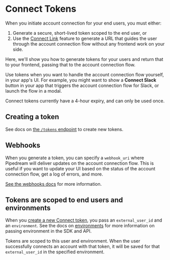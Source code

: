 
# Connect Tokens

When you initiate account connection for your end users, you must either:

1. Generate a secure, short-lived token scoped to the end user, or
2. Use the [Connect Link](/connect/connect-link/) feature to generate a URL that guides the user through the account connection flow without any frontend work on your side.

Here, we'll show you how to generate tokens for your users and return that to your frontend, passing that to the account connection flow.

Use tokens when you want to handle the account connection flow yourself, in your app's UI. For example, you might want to show a **Connect Slack** button in your app that triggers the account connection flow for Slack, or launch the flow in a modal.

<Callout type="info">
Connect tokens currently have a 4-hour expiry, and can only be used once.
</Callout>

## Creating a token

See docs on [the `/tokens` endpoint](/connect/api/#create-a-new-token) to create new tokens.

## Webhooks

When you generate a token, you can specify a `webhook_uri` where Pipedream will deliver updates on the account connection flow. This is useful if you want to update your UI based on the status of the account connection flow, get a log of errors, and more.

[See the webhooks docs](/connect/webhooks/) for more information.

## Tokens are scoped to end users and environments

When you [create a new Connect token](/connect/api/#create-a-new-token), you pass an `external_user_id` and an `environment`. See the docs on [environments](/connect/environments/) for more information on passing environment in the SDK and API.

Tokens are scoped to this user and environment. When the user successfully connects an account with that token, it will be saved for that `external_user_id` in the specified environment.
